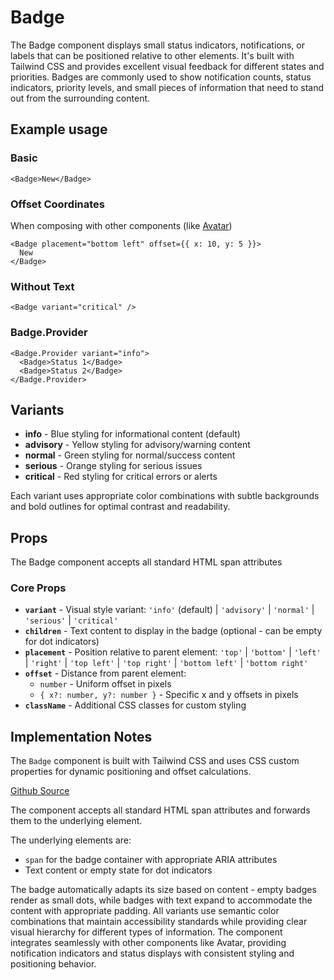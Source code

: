 

<Meta of={BadgeStories} />

# Badge
The Badge component displays small status indicators, notifications, or labels that can be positioned relative to other elements. It's built with Tailwind CSS and provides excellent visual feedback for different states and priorities. Badges are commonly used to show notification counts, status indicators, priority levels, and small pieces of information that need to stand out from the surrounding content.

## Example usage

### Basic
```tsx
<Badge>New</Badge>
```
<Canvas of={BadgeStories.Default} />

### Offset Coordinates
When composing with other components (like [Avatar](?path=/story/components-avatar--with-badge))

```tsx
<Badge placement="bottom left" offset={{ x: 10, y: 5 }}>
  New
</Badge>
```

### Without Text
```tsx
<Badge variant="critical" />
```

### Badge.Provider
```tsx
<Badge.Provider variant="info">
  <Badge>Status 1</Badge>
  <Badge>Status 2</Badge>
</Badge.Provider>
```

## Variants

* **info** - Blue styling for informational content (default)
* **advisory** - Yellow styling for advisory/warning content
* **normal** - Green styling for normal/success content
* **serious** - Orange styling for serious issues
* **critical** - Red styling for critical errors or alerts

Each variant uses appropriate color combinations with subtle backgrounds and bold outlines for optimal contrast and readability.

## Props
The Badge component accepts all standard HTML span attributes

### Core Props
* **`variant`** - Visual style variant: `'info'` (default) | `'advisory'` | `'normal'` | `'serious'` | `'critical'`
* **`children`** - Text content to display in the badge (optional - can be empty for dot indicators)
* **`placement`** - Position relative to parent element: `'top'` | `'bottom'` | `'left'` | `'right'` | `'top left'` | `'top right'` | `'bottom left'` | `'bottom right'`
* **`offset`** - Distance from parent element:
  * `number` - Uniform offset in pixels
  * `{ x?: number, y?: number }` - Specific x and y offsets in pixels
* **`className`** - Additional CSS classes for custom styling


## Implementation Notes
The `Badge` component is built with Tailwind CSS and uses CSS custom properties for dynamic positioning and offset calculations.

[Github Source](https://github.com/gohypergiant/standard-toolkit/tree/main/design-toolkit/components/src/components/badge)

The component accepts all standard HTML span attributes and forwards them to the underlying element.

The underlying elements are:
- `span` for the badge container with appropriate ARIA attributes
- Text content or empty state for dot indicators

The badge automatically adapts its size based on content - empty badges render as small dots, while badges with text expand to accommodate the content with appropriate padding. All variants use semantic color combinations that maintain accessibility standards while providing clear visual hierarchy for different types of information. The component integrates seamlessly with other components like Avatar, providing notification indicators and status displays with consistent styling and positioning behavior.
